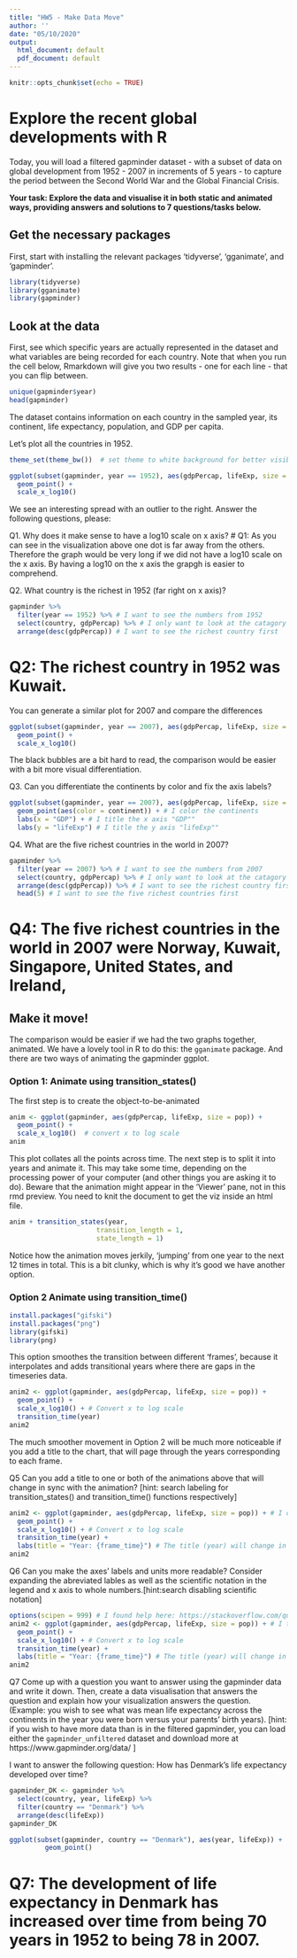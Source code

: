 ```yaml
---
title: "HW5 - Make Data Move"
author: ''
date: "05/10/2020"
output:
  html_document: default
  pdf_document: default
---
```


```r
knitr::opts_chunk$set(echo = TRUE)
```

#  Explore the recent global developments with R
Today, you will load a filtered gapminder dataset -  with a subset of data on global development from 1952 - 2007 in increments of 5 years - to capture the period between the Second World War and the Global Financial Crisis. 

**Your task: Explore the data and visualise it in both static and animated ways, providing answers and solutions to 7 questions/tasks below.**

## Get the necessary packages
First, start with installing the relevant packages 'tidyverse', 'gganimate', and 'gapminder'.

```r
library(tidyverse)
library(gganimate)
library(gapminder)
```

## Look at the data
First, see which specific years are actually represented in the dataset and what variables are being recorded for each country. Note that when you run the cell below, Rmarkdown will give you two results - one for each line - that you can flip between.
```r
unique(gapminder$year)
head(gapminder)
```
The dataset contains information on each country in the sampled year, its continent, life expectancy, population, and GDP per capita.

Let's plot all the countries in 1952.
```r
theme_set(theme_bw())  # set theme to white background for better visibility

ggplot(subset(gapminder, year == 1952), aes(gdpPercap, lifeExp, size = pop)) +
  geom_point() +
  scale_x_log10() 
```
We see an interesting spread with an outlier to the right. Answer the following questions, please:

Q1. Why does it make sense to have a log10 scale on x axis? 
# Q1: As you can see in the visualization above one dot is far away from the others. Therefore the graph would be very long if we did not have a log10 scale on the x axis. By having a log10 on the x axis the grapgh is easier to comprehend.

Q2. What country is the richest in 1952 (far right on x axis)? 

```r
gapminder %>% 
  filter(year == 1952) %>% # I want to see the numbers from 1952
  select(country, gdpPercap) %>% # I only want to look at the catagory that shows countries' prosperity
  arrange(desc(gdpPercap)) # I want to see the richest country first
```

# Q2: The richest country in 1952 was Kuwait.

You can generate a similar plot for 2007 and compare the differences
```r
ggplot(subset(gapminder, year == 2007), aes(gdpPercap, lifeExp, size = pop)) +
  geom_point() +
  scale_x_log10() 
```
The black bubbles are a bit hard to read, the comparison would be easier with a bit more visual differentiation.

Q3. Can you differentiate the continents by color and fix the axis labels?
```r
ggplot(subset(gapminder, year == 2007), aes(gdpPercap, lifeExp, size = pop)) +  # I want to see the graph from 2007 and look at GDP and life expectancy
  geom_point(aes(color = continent)) + # I color the continents
  labs(x = "GDP") + # I title the x axis "GDP"" 
  labs(y = "lifeExp") # I title the y axis "lifeExp""

```


Q4. What are the five richest countries in the world in 2007?

```r
gapminder %>% 
  filter(year == 2007) %>% # I want to see the numbers from 2007
  select(country, gdpPercap) %>% # I only want to look at the catagory that shows countries' prosperity
  arrange(desc(gdpPercap)) %>% # I want to see the richest country first
  head(5) # I want to see the five richest countries first
```

# Q4: The five richest countries in the world in 2007 were Norway, Kuwait, Singapore, United States, and Ireland,



##  Make it move!

The comparison would be easier if we had the two graphs together, animated. We have a lovely tool in R to do this: the `gganimate` package. And there are two ways of animating the gapminder ggplot.

### Option 1: Animate using transition_states() 

The first step is to create the object-to-be-animated
```r
anim <- ggplot(gapminder, aes(gdpPercap, lifeExp, size = pop)) +
  geom_point() +
  scale_x_log10()  # convert x to log scale
anim
```

This plot collates all the points across time. The next step is to split it into years and animate it. This may take some time, depending on the processing power of your computer (and other things you are asking it to do). Beware that the animation might appear in the 'Viewer' pane, not in this rmd preview. You need to knit the document to get the viz inside an html file.

```r
anim + transition_states(year, 
                      transition_length = 1,
                      state_length = 1)

```
Notice how the animation moves jerkily, 'jumping' from one year to the next 12 times in total. This is a bit clunky, which is why it's good we have another option. 


### Option 2 Animate using transition_time()

```r
install.packages("gifski")
install.packages("png")
library(gifski)
library(png)
```


This option smoothes the transition between different 'frames', because it interpolates and adds transitional years where there are gaps in the timeseries data.

```r
anim2 <- ggplot(gapminder, aes(gdpPercap, lifeExp, size = pop)) +
  geom_point() +
  scale_x_log10() + # Convert x to log scale
  transition_time(year)
anim2
```

The much smoother movement in Option 2 will be much more noticeable if you add a title to the chart, that will page through the years corresponding to each frame.


Q5 Can you add a title to one or both of the animations above that will change 
 in sync with the animation? [hint: search labeling for transition_states() and transition_time() functions respectively]
```r
anim2 <- ggplot(gapminder, aes(gdpPercap, lifeExp, size = pop)) + # I choose to title animation two
  geom_point() +
  scale_x_log10() + # Convert x to log scale
  transition_time(year) + 
  labs(title = "Year: {frame_time}") # The title (year) will change in sync with the animation
anim2

```
 

Q6 Can you make the axes' labels and units more readable? Consider expanding the abreviated lables as well as the scientific notation in the legend and x axis to whole numbers.[hint:search disabling scientific notation]
```r
options(scipen = 999) # I found help here: https://stackoverflow.com/questions/5352099/how-to-disable-scientific-notation
anim2 <- ggplot(gapminder, aes(gdpPercap, lifeExp, size = pop)) + # I title animation two
  geom_point() +
  scale_x_log10() + # Convert x to log scale
  transition_time(year) + 
  labs(title = "Year: {frame_time}") # The title (year) will change in sync with the animation
anim2

```


Q7 Come up with a question you want to answer using the gapminder data and write it down. Then, create a data visualisation that answers the question and explain how your visualization answers the question. (Example: you wish to see what was mean life expectancy across the continents in the year you were born versus your parents' birth years). [hint: if you wish to have more data than is in the filtered gapminder, you can load either the `gapminder_unfiltered` dataset and download more at https://www.gapminder.org/data/ ]

I want to answer the following question: How has Denmark's life expectancy developed over time? 

```r
gapminder_DK <- gapminder %>%
  select(country, year, lifeExp) %>% 
  filter(country == "Denmark") %>% 
  arrange(desc(lifeExp))
gapminder_DK
```

```r
ggplot(subset(gapminder, country == "Denmark"), aes(year, lifeExp)) +
         geom_point()
```

# Q7: The development of life expectancy in Denmark has increased over time from being 70 years in 1952 to being 78 in 2007.



